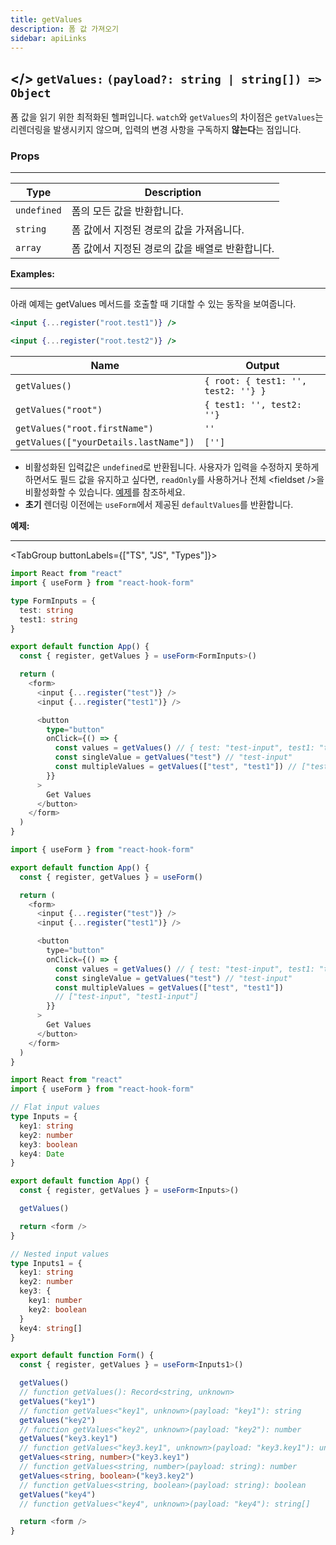 ```yaml
---
title: getValues
description: 폼 값 가져오기
sidebar: apiLinks
---
```


## \</> `getValues:` <TypeText>`(payload?: string | string[]) => Object`</TypeText>

폼 값을 읽기 위한 최적화된 헬퍼입니다. `watch`와 `getValues`의 차이점은 `getValues`는 리렌더링을 발생시키지 않으며, 입력의 변경 사항을 구독하지 **않는다**는 점입니다.

### Props

---

| Type        | Description                                     |
| ----------- | ----------------------------------------------- |
| `undefined` | 폼의 모든 값을 반환합니다.                      |
| `string`    | 폼 값에서 지정된 경로의 값을 가져옵니다.        |
| `array`     | 폼 값에서 지정된 경로의 값을 배열로 반환합니다. |

**Examples:**

---

아래 예제는 getValues 메서드를 호출할 때 기대할 수 있는 동작을 보여줍니다.

```jsx copy
<input {...register("root.test1")} />

<input {...register("root.test2")} />
```

| Name                                  | Output                              |
| ------------------------------------- | ----------------------------------- |
| `getValues()`                         | `{ root: { test1: '', test2: ''} }` |
| `getValues("root")`                   | `{ test1: '', test2: ''}`           |
| `getValues("root.firstName")`         | `''`                                |
| `getValues(["yourDetails.lastName"])` | `['']`                              |

<Admonition type="important" title="Rules">

- 비활성화된 입력값은 `undefined`로 반환됩니다. 사용자가 입력을 수정하지 못하게 하면서도 필드 값을 유지하고 싶다면, `readOnly`를 사용하거나 전체 &lt;fieldset /&gt;을 비활성화할 수 있습니다. [예제](https://codesandbox.io/s/react-hook-form-disabled-inputs-oihxx)를 참조하세요.
- **초기** 렌더링 이전에는 `useForm`에서 제공된 `defaultValues`를 반환합니다.

</Admonition>

**예제:**

---

<TabGroup buttonLabels={["TS", "JS", "Types"]}>

```typescript copy sandbox="https://codesandbox.io/s/react-hook-form-v7-ts-getvalues-txsfg"
import React from "react"
import { useForm } from "react-hook-form"

type FormInputs = {
  test: string
  test1: string
}

export default function App() {
  const { register, getValues } = useForm<FormInputs>()

  return (
    <form>
      <input {...register("test")} />
      <input {...register("test1")} />

      <button
        type="button"
        onClick={() => {
          const values = getValues() // { test: "test-input", test1: "test1-input" }
          const singleValue = getValues("test") // "test-input"
          const multipleValues = getValues(["test", "test1"]) // ["test-input", "test1-input"]
        }}
      >
        Get Values
      </button>
    </form>
  )
}
```

```javascript copy sandbox="https://codesandbox.io/s/react-hook-form-v7-getvalues-2eioh"
import { useForm } from "react-hook-form"

export default function App() {
  const { register, getValues } = useForm()

  return (
    <form>
      <input {...register("test")} />
      <input {...register("test1")} />

      <button
        type="button"
        onClick={() => {
          const values = getValues() // { test: "test-input", test1: "test1-input" }
          const singleValue = getValues("test") // "test-input"
          const multipleValues = getValues(["test", "test1"])
          // ["test-input", "test1-input"]
        }}
      >
        Get Values
      </button>
    </form>
  )
}
```

```typescript copy sandbox="https://codesandbox.io/s/react-hook-form-v7-ts-getvalues-txsfg"
import React from "react"
import { useForm } from "react-hook-form"

// Flat input values
type Inputs = {
  key1: string
  key2: number
  key3: boolean
  key4: Date
}

export default function App() {
  const { register, getValues } = useForm<Inputs>()

  getValues()

  return <form />
}

// Nested input values
type Inputs1 = {
  key1: string
  key2: number
  key3: {
    key1: number
    key2: boolean
  }
  key4: string[]
}

export default function Form() {
  const { register, getValues } = useForm<Inputs1>()

  getValues()
  // function getValues(): Record<string, unknown>
  getValues("key1")
  // function getValues<"key1", unknown>(payload: "key1"): string
  getValues("key2")
  // function getValues<"key2", unknown>(payload: "key2"): number
  getValues("key3.key1")
  // function getValues<"key3.key1", unknown>(payload: "key3.key1"): unknown
  getValues<string, number>("key3.key1")
  // function getValues<string, number>(payload: string): number
  getValues<string, boolean>("key3.key2")
  // function getValues<string, boolean>(payload: string): boolean
  getValues("key4")
  // function getValues<"key4", unknown>(payload: "key4"): string[]

  return <form />
}
```

</TabGroup>
